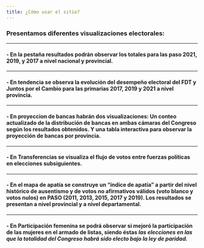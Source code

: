 ```yaml
---
title: ¿Cómo usar el sitio?
---
```

<style type="text/css">
.main-container {
  max-width: 720px;
  margin-left: auto;
  margin-right: auto;
}
</style>



### Presentamos diferentes visualizaciones electorales:

--------------

#### -   En la pestaña **resultados** podrán observar los totales para las paso 2021, 2019, y 2017 a nivel nacional y provincial.

------------

#### -   En **tendencia** se observa la evolución del desempeño electoral del FDT y Juntos por el Cambio para las primarias 2017, 2019 y 2021 a nivel provincia.

------------

#### -    En **proyeccion de bancas** habrán dos visualizaciones: Un conteo actualizado de la distribución de bancas en ambas cámaras del Congreso según los resultados obtenidos. Y una tabla interactiva para observar la proyección de bancas por provincia.

------------

#### -    En **Transferencias** se visualiza el flujo de votos entre fuerzas políticas en elecciones subsiguientes.

------------

#### -    En el **mapa de apatía** se construye un "índice de apatía" a partir del nivel histórico de ausentismo y de votos no afirmativos válidos (voto blanco y votos nulos) en PASO (2011, 2013, 2015, 2017 y 2019). Los resultados se presentan a nivel provincial y a nivel departamental.

------------

#### -    En **Participación femenina** se podrá observar si mejoró la participación de las mujeres en el armado de listas, siendo éstas *las elecciones en las que la totalidad del Congreso habrá sido electo bajo la ley de paridad.*
